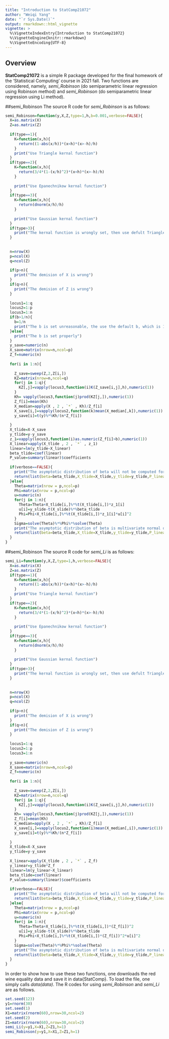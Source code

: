 ```yaml
---
title: "Introduction to StatComp21072"
author: "Weiqi Yang"
date: "`r Sys.Date()`"
output: rmarkdown::html_vignette
vignette: >
  %\VignetteIndexEntry{Introduction to StatComp21072}
  %\VignetteEngine{knitr::rmarkdown}
  %\VignetteEncoding{UTF-8}
---
```


## Overview

__StatComp21072__ is a simple R package developed for the final homework of the ‘Statistical Computing’ course in 2021 fall. Two functions are considered, namely, _semi_Robinson_ (do semiparametric linear regression using Robinson method) and _semi_Robinson_ (do semiparametric linear regression using Li method).

##semi_Robinson
The source R code for _semi_Robinson_ is as follows:
```r
semi_Robinson=function(y,X,Z,type=1,h,b=0.001,verbose=FALSE){
  X=as.matrix(X)
  Z=as.matrix(Z)
  
  if(type==1){
    K=function(x,h){
      return((1-abs(x/h))*(x<h)*(x>-h)/h)
    }
    print("Use Triangle kernal function")
  }
  if(type==2){
    K=function(x,h){
      return(3/4*(1-(x/h)^2)*(x<h)*(x>-h)/h)
    }
    
    print("Use Epanechnikow kernal function")
  }
  if(type==3){
    K=function(x,h){
      return(dnorm(x/h)/h)
    }
    
    print("Use Gaussian kernal function")
  }
  if(type>3){
    print("The kernal function is wrongly set, then use defult Triangle kernal function ")
  }
  
  
  n=nrow(X)
  p=ncol(X)
  q=ncol(Z)
  
  if(p>n){
    print("The demision of X is wrong")
  }
  if(q>n){
    print("The demision of Z is wrong")
  }
  
  locus1=1:q
  locus2=1:p
  locus3=1:n
  if(b>1/n){
    b=1/n
    print("The b is set unreasonable, the use the default b, which is 1/n ")
  }else{
    print("The b is set properly")
  }
  y_save=numeric(n)
  X_save=matrix(nrow=n,ncol=p)
  Z_f=numeric(n)
  
  for(i in 1:n){
    
    Z_save=sweep(Z,2,Z[i,])
    KZ=matrix(nrow=n,ncol=q)
    for(j in 1:q){
      KZ[,j]=vapply(locus3,function(i)K(Z_save[i,j],h),numeric(1))
    }
    Kh= vapply(locus3,function(j)prod(KZ[j,]),numeric(1))
    Z_f[i]=mean(Kh)
    X_median=apply(X , 2 , `*` , Kh)/Z_f[i]
    X_save[i,]=vapply(locus2,function(k)mean(X_median[,k]),numeric(1))
    y_save[i]=t(y)%*%Kh/(n*Z_f[i])
    
  }
  X_tlide=X-X_save
  y_tlide=y-y_save
  z_1=vapply(locus3,function(i)as.numeric(Z_f[i]>b),numeric(1))
  X_linear=apply(X_tlide , 2 , `*` , z_1)
  linear=lm(y_tlide~X_linear)
  beta_tlide=coef(linear)
  P_value=summary(linear)$coefficients
  
  if(verbose==FALSE){
    print("The asymptotic distribution of beta will not be computed for its complicacy")
    return(list(beta=beta_tlide,X_tlide=X_tlide,y_tlide=y_tlide,P_linear=P_value))
  }else{
    Theta=matrix(nrow = p,ncol=p)
    Phi=matrix(nrow = p,ncol=p)
    u=numeric(n)
    for(j in 1:n){
      Theta=Theta+X_tlide[i,]%*%t(X_tlide[i,])*z_1[i]
      u[i]=y_slide-t(X_slide)%*%beta_tlide
      Phi=Phi+X_tlide[i,]%*%t(X_tlide[i,])*z_1[i]*u[i]^2
    }
    Sigma=solve(Theta)%*%Phi%*%solve(Theta)
    print("The asymptotic distribution of beta is multivariate normal distribution with the mean vectors being beta_0, the covariance matrix being Sigma, which is in the list")
    return(list(beta=beta_tlide,X_tlide=X_tlide,y_tlide=y_tlide,P_linear=P_value,Sigma=Siama))
  }
}
```

##semi_Robinson
The source R code for _semi_Li_ is as follows:

```r
semi_Li=function(y,X,Z,type=1,h,verbose=FALSE){
  X=as.matrix(X)
  Z=as.matrix(Z)
  if(type==1){
    K=function(x,h){
      return((1-abs(x/h))*(x<h)*(x>-h)/h)
    }
    print("Use Triangle kernal function")
  }
  if(type==2){
    K=function(x,h){
      return(3/4*(1-(x/h)^2)*(x<h)*(x>-h)/h)
    }
    
    print("Use Epanechnikow kernal function")
  }
  if(type==3){
    K=function(x,h){
      return(dnorm(x/h)/h)
    }
    
    print("Use Gaussian kernal function")
  }
  if(type>3){
    print("The kernal function is wrongly set, then use defult Triangle kernal function ")
  }
  
  
  n=nrow(X)
  p=ncol(X)
  q=ncol(Z)
  
  if(p>n){
    print("The demision of X is wrong")
  }
  if(q>n){
    print("The demision of Z is wrong")
  }
  
  locus1=1:q
  locus2=1:p
  locus3=1:n
  
  y_save=numeric(n)
  X_save=matrix(nrow=n,ncol=p)
  Z_f=numeric(n)
  
  for(i in 1:n){
    
    Z_save=sweep(Z,2,Z[i,])
    KZ=matrix(nrow=n,ncol=q)
    for(j in 1:q){
      KZ[,j]=vapply(locus3,function(i)K(Z_save[i,j],h),numeric(1))
    }
    Kh= vapply(locus3,function(j)prod(KZ[j,]),numeric(1))
    Z_f[i]=mean(Kh)
    X_median=apply(X , 2 , `*` , Kh)/Z_f[i]
    X_save[i,]=vapply(locus2,function(i)mean(X_median[,i]),numeric(1))
    y_save[i]=t(y)%*%Kh/(n*Z_f[i])
    
  }
  X_tlide=X-X_save
  y_tlide=y-y_save
  
  X_linear=apply(X_tlide , 2 , `*` , Z_f)
  y_linear=y_tlide*Z_f
  linear=lm(y_linear~X_linear)
  beta_tlide=coef(linear)
  P_value=summary(linear)$coefficients
  
  if(verbose==FALSE){
    print("The asymptotic distribution of beta will not be computed for its complicacy")
    return(list(beta=beta_tlide,X_tlide=X_tlide,y_tlide=y_tlide,P_linear=P_value))
  }else{
    Theta=matrix(nrow = p,ncol=p)
    Phi=matrix(nrow = p,ncol=p)
    u=numeric(n)
    for(j in 1:n){
      Theta=Theta+X_tlide[i,]%*%t(X_tlide[i,])*(Z_f[i])^2
      u[i]=y_slide-t(X_slide)%*%beta_tlide
      Phi=Phi+X_tlide[i,]%*%t(X_tlide[i,])*(Z_f[i])^2*u[i]^2
    }
    Sigma=solve(Theta)%*%Phi%*%solve(Theta)
    print("The asymptotic distribution of beta is multivariate normal distribution with the mean vectors being beta_0, the covariance matrix being Sigma, which is in the list")
    return(list(beta=beta_tlide,X_tlide=X_tlide,y_tlide=y_tlide,P_linear=P_value,Sigma=Siama))
  }
}
```

In order to show how to use these two functions, one  downloads the red wine equality data and save it in data{StatComp}. To load the file, one simply calls _data(data)_. The R codes for using _semi_Robinson_ and _semi_Li_ are as follows.
```r
set.seed(123)
y1=rnorm(30)
set.seed(1)
X1=matrix(rnorm(60),nrow=30,ncol=2)
set.seed(2)
Z1=matrix(rnorm(60),nrow=30,ncol=2)
semi_Li(y=y1,X=X1,Z=Z1,h=1)
semi_Robinson(y=y1,X=X1,Z=Z1,h=1)

```





